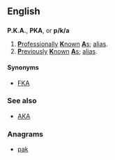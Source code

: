 {{also|pKa}}
==English==

==={{abbreviation}}===
'''P.K.A.''', '''PKA''', or '''p/k/a'''

# [[professionally|'''P'''rofessionally]] [[known|'''K'''nown]] [[as|'''A'''s]]; [[alias]].
# [[previously|'''P'''reviously]] [[known|'''K'''nown]] [[as|'''A'''s]]; [[alias]].

====Synonyms====
* [[FKA]]

===See also===
* [[AKA]]

===Anagrams===
* [[pak#English|pak]]